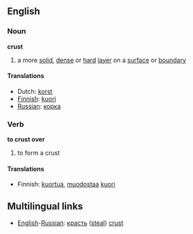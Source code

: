 ==English==

===Noun===
'''crust'''
#a more [[solid]], [[dense]] or [[hard]] [[layer]] on a [[surface]] or [[boundary]]

====Translations====
*Dutch: [[korst]]
*[[Finnish]]: [[kuori]]
*[[Russian]]: [[корка]]

===Verb===
'''to crust over'''
#to form a crust

====Translations====
*Finnish: [[kuortua]], [[muodostaa]] [[kuori]]

==Multilingual links==
*[[English]]-[[Russian]]: [[красть]] ([[steal]]) [[crust]]